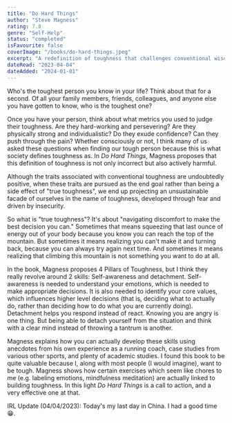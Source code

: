 ```yaml
---
title: "Do Hard Things"
author: "Steve Magness"
rating: 7.8
genre: "Self-Help"
status: "completed"
isFavourite: false
coverImage: "/books/do-hard-things.jpeg"
excerpt: "A redefinition of toughness that challenges conventional wisdom and shows how true resilience comes from self-awareness and detachment, not pushing through pain."
dateRead: "2023-04-04"
dateAdded: "2024-01-01"
---
```


Who's the toughest person you know in your life? Think about that for a second. Of all your family members, friends, colleagues, and anyone else you have gotten to know, who is the toughest one?

Once you have your person, think about what metrics you used to judge their toughness. Are they hard-working and persevering? Are they physically strong and individualistic? Do they exude confidence? Can they push through the pain? Whether consciously or not, I think many of us asked these questions when finding our tough person because this is what society defines toughness as. In *Do Hard Things*, Magness proposes that this definition of toughness is not only incorrect but also actively harmful.

Although the traits associated with conventional toughness are undoubtedly positive, when these traits are pursued as the end goal rather than being a side effect of "true toughness", we end up projecting an unsustainable facade of ourselves in the name of toughness, developed through fear and driven by insecurity.

So what is "true toughness"? It's about "navigating discomfort to make the best decision you can." Sometimes that means squeezing that last ounce of energy out of your body because you know you can reach the top of the mountain. But sometimes it means realizing you can't make it and turning back, because you can always try again next time. And sometimes it means realizing that climbing this mountain is not something you want to do at all.

In the book, Magness proposes 4 Pillars of Toughness, but I think they really revolve around 2 skills: Self-awareness and detachment. Self-awareness is needed to understand your emotions, which is needed to make appropriate decisions. It is also needed to identify your core values, which influences higher level decisions (that is, deciding what to actually do, rather than deciding how to do what you are currently doing). Detachment helps you respond instead of react. Knowing you are angry is one thing. But being able to detach yourself from the situation and think with a clear mind instead of throwing a tantrum is another.

Magness explains how you can actually develop these skills using anecdotes from his own experience as a running coach, case studies from various other sports, and plenty of academic studies. I found this book to be quite valuable because I, along with most people (I would imagine), want to be tough. Magness shows how certain exercises which seem like chores to me (e.g. labeling emotions, mindfulness meditation) are actually linked to building toughness. In this light *Do Hard Things* is a call to action, and a very effective one at that.

IRL Update (04/04/2023): Today's my last day in China. I had a good time 😁.